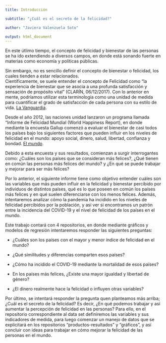 ```yaml
---
title: Introducción

subtitle: "¿Cuál es el secreto de la felicidad?"

author: "Javiera Valenzuela Soto"

output: html_document
---
```


En este útlimo tiempo, el concepto de felicidad y bienestar de las personas se ha ido extendiendo a diversos campos, en donde está sonando fuerte en materias como economía y políticas públicas.

Sin embargo, no es sencillo definir el concepto de bienestar o felicidad, los cuales tienden a estar relacionados.\
Científicamente, se suele entender el concepto de Felicidad como "la experiencia de bienestar que se asocia a una profunda satisfacción y sensación de propósito vital" (CLARÍN, 06/12/2017). Con lo anterior en mente, podríamos utilizar esta terminología como una unidad de medida para cuantificar el grado de satisfacción de cada persona con su estilo de vida. [La Vanguardia](<https://www.lavanguardia.com/vivo/psicologia/20171206/433415391204/claves-felicidad-ciencia.html>).

Desde el año 2012, las naciones unidad lanzaron un programa llamada "Informe de Felicidad Mundial (World Happiness Report), en donde mediante la encuesta Gallup comenzó a evaluar el bienestar de casi todos los países bajo los siguientes factores que pueden influir en los niveles de felicidad en el mundo: apoyo social, dinero, salud, libertad, confianza y bondad. [El mundo](<https://www.elmundo.es/vida-sana/bienestar/2018/01/29/5a6b3844468aebfb388b4601.html>).

Debido a esta encuesta y sus resultados, comienzan a surgir interrogantes como: ¿Cuáles son los países que se consideran más felices?, ¿Qué tienen en común las personas más felices del mundo? y ¿En qué se puede trabajar y mejorar para ser más felices?

Por lo anterior, el siguiente informe tiene como objetivo entender cuáles son las variables que más pueden influir en la felicidad y bienestar percibido por individuos de distintos países, qué es lo que poseen en común los países más felices y en qué suelen diferenciarse con los menos felices. Además, intentaremos analizar cómo la pandemia ha incidido en los niveles de felicidad percibidos por la población, y así ver si encontramos un patrón entre la incidencia del COVID-19 y el nivel de felicidad de los países en el mundo.

Este trabajo contará con 4 repositorios, en donde mediante gráficos y modelos de regresión intentaremos responder las siguientes preguntas:

-   ¿Cuáles son los países con el mayor y menor índice de felicidad en el mundo?

-   ¿Qué similitudes y diferencias comparten esos países?

-   ¿Cómo ha incidido el COVID-19 mediante la mortalidad de esos países?

-   En los países más felices, ¿Existe una mayor igualdad y libertad de género?

-   ¿El dinero realmente hace la felicidad o influyen otras variables?

Por último, se intentará responder la pregunta quen planteamos más arriba; ¿Cuál es el secreto de la felicidad? Es decir, ¿En qué podemos trabajar y así aumentar la percepción de felicidad en las personas? Para ello, en el repositorio correspondiente al data set definiremos las variables y sus índicadores de medida, para luego comenzar un manejo de datos que se explicitará en los repositorios "productos-resultados" y "gráficos", y así concluir con ideas para trabajar en cómo mejorar la felicidad de las personas en el mundo.
